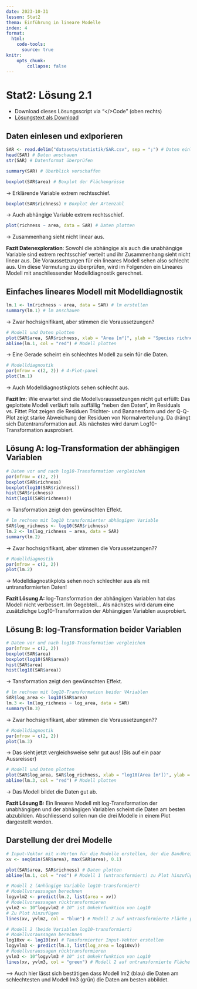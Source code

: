 ```yaml
---
date: 2023-10-31
lesson: Stat2
thema: Einführung in lineare Modelle
index: 4
format:
  html:
    code-tools:
      source: true
knitr:
    opts_chunk:
        collapse: false
---
```


# Stat2: Lösung 2.1

-   Download dieses Lösungsscript via "\</\>Code" (oben rechts)
-   [Lösungstext als Download](Statistik_Loesung_2.1.pdf)

## Daten einlesen und exlporieren

```r
SAR <- read.delim("datasets/statistik/SAR.csv", sep = ";") # Daten einlesen
head(SAR) # Daten anschauen
str(SAR) # Datenformat überprüfen
```

```r
summary(SAR) # Überblick verschaffen
```

```r
boxplot(SAR$area) # Boxplot der Flächengrösse
```

-\> Erklärende Variable extrem rechtsschief.

```r
boxplot(SAR$richness) # Boxplot der Artenzahl
```

-\> Auch abhängige Variable extrem rechtsschief.

```r
plot(richness ~ area, data = SAR) # Daten plotten
```

-\> Zusammenhang sieht nicht linear aus.

**Fazit Datenexploration**: Sowohl die abhängige als auch die unabhängige Variable sind extrem rechtsschief verteilt und ihr Zusammenhang sieht nicht linear aus. Die Voraussetzungen für ein lineares Modell sehen also schlecht aus. Um diese Vermutung zu überprüfen, wird im Folgenden ein Lineares Modell mit anschliessender Modelldiagnostik gerechnet.

## Einfaches lineares Modell mit Modelldiagnostik

```r
lm.1 <- lm(richness ~ area, data = SAR) # lm erstellen
summary(lm.1) # lm anschauen
```

-\> Zwar hochsignifikant, aber stimmen die Voraussetzungen?

```r
# Modell und Daten plotten
plot(SAR$area, SAR$richness, xlab = "Area [m²]", ylab = "Species richness") # Daten plotten
abline(lm.1, col = "red") # Modell plotten
```

-\> Eine Gerade scheint ein schlechtes Modell zu sein für die Daten.

```r
# Modelldiagnostik
par(mfrow = c(2, 2)) # 4-Plot-panel
plot(lm.1)
```

-\> Auch Modelldiagnostikplots sehen schlecht aus.

**Fazit lm**: Wie erwartet sind die Modellvoraussetzungen nicht gut erfüllt: Das geplottete Modell verläuft teils auffällig "neben den Daten", im Residuals vs. Fittet Plot zeigen die Residuen Trichter- und Bananenform und der Q-Q-Plot zeigt starke Abweichung der Residuen von Normalverteilung. Da drängt sich Datentransformation auf. Als nächstes wird darum Log10-Transformation ausprobiert.

## Lösung A: log-Transformation der abhängigen Variablen

```r
# Daten vor und nach log10-Transformation vergleichen
par(mfrow = c(2, 2))
boxplot(SAR$richness)
boxplot(log10(SAR$richness))
hist(SAR$richness)
hist(log10(SAR$richness))
```

-\> Tansformation zeigt den gewünschten Effekt.

```r
# lm rechnen mit log10 transformierter abhängigen Variable
SAR$log_richness <- log10(SAR$richness)
lm.2 <- lm(log_richness ~ area, data = SAR)
summary(lm.2)
```

-\> Zwar hochsignifikant, aber stimmen die Voraussetzungen??

```r
# Modelldiagnostik
par(mfrow = c(2, 2))
plot(lm.2)
```

-\> Modelldiagnostikplots sehen noch schlechter aus als mit untransformierten Daten!

**Fazit Lösung A:** log-Transformation der abhängigen Variablen hat das Modell nicht verbessert. Im Gegebteil... Als nächstes wird darum eine zusätzlichge Log10-Transformation der Abhängigen Variablen ausprobiert.

## Lösung B: log-Transformation beider Variablen

```r
# Daten vor und nach log10-Transformation vergleichen
par(mfrow = c(2, 2))
boxplot(SAR$area)
boxplot(log10(SAR$area))
hist(SAR$area)
hist(log10(SAR$area))
```

-\> Tansformation zeigt den gewünschten Effekt.

```r
# lm rechnen mit log10-Transformation beider VAriablen
SAR$log_area <- log10(SAR$area)
lm.3 <- lm(log_richness ~ log_area, data = SAR)
summary(lm.3)
```

-\> Zwar hochsignifikant, aber stimmen die Voraussetzungen??

```r
# Modelldiagnostik
par(mfrow = c(2, 2))
plot(lm.3)
```

-\> Das sieht jetzt vergleichsweise sehr gut aus! (Bis auf ein paar Aussreisser)

```r
# Modell und Daten plotten
plot(SAR$log_area, SAR$log_richness, xlab = "log10(Area [m²])", ylab = "log10(Species richness)") # Daten plotten
abline(lm.3, col = "red") # Modell plotten
```

-\> Das Modell bildet die Daten gut ab.

**Fazit Lösung B:** Ein lineares Modell mit log-Transformation der unabhängigen und der abhängigen Variablen scheint die Daten am besten abzubilden. Abschliessend sollen nun die drei Modelle in einem Plot dargestellt werden.

## Darstellung der drei Modelle

```r
# Input-Vektor mit x-Werten für die Modelle erstellen, der die Bandbreite der Daten abdeckt
xv <- seq(min(SAR$area), max(SAR$area), 0.1)

plot(SAR$area, SAR$richness) # Daten plotten
abline(lm.1, col = "red") # Modell 1 (untransformiert) zu Plot hinzufügen

# Modell 2 (Anhängige Variable log10-transformiert)
# Modellvoraussagen berechnen
logyvlm2 <- predict(lm.2, list(area = xv))
# Modellvoraussagen rücktransformieren
yvlm2 <- 10^logyvlm2 # 10^ ist Umkekrfunktion von Log10
# Zu Plot hinzufügen
lines(xv, yvlm2, col = "blue") # Modell 2 auf untransformierte Fläche plotten

# Modell 2 (beide Variablen log10-transformiert)
# Modellvoraussagen berechnen
log10xv <- log10(xv) # Tansformierter Input-Vektor erstellen
logyvlm3 <- predict(lm.3, list(log_area = log10xv))
# Modellvoraussagen rücktransformieren
yvlm3 <- 10^logyvlm3 # 10^ ist Umkekrfunktion von Log10
lines(xv, yvlm3, col = "green") # Modell 2 auf untransformierte Fläche plotten
```

\--\> Auch hier lässt sich bestätigen dass Modell lm2 (blau) die Daten am schlechtesten und Modell lm3 (grün) die Daten am besten abbildet.

